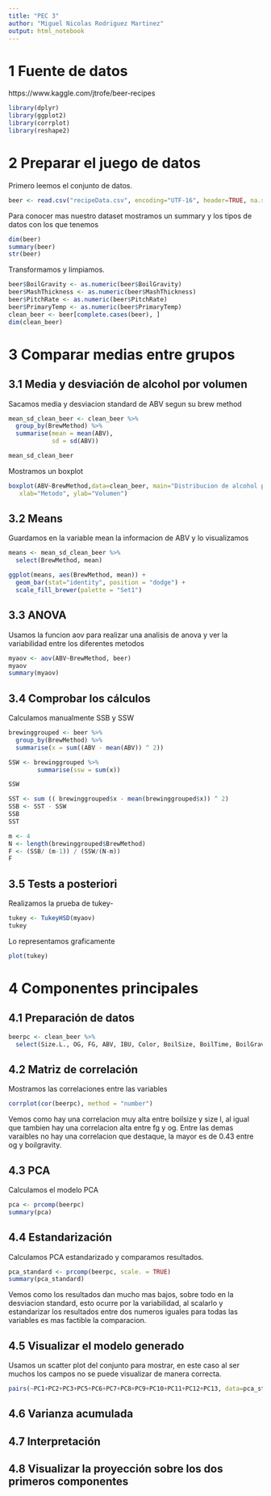 ```yaml
---
title: "PEC 3"
author: "Miguel Nicolas Rodriguez Martinez"
output: html_notebook
---
```


# 1 Fuente de datos

https://www.kaggle.com/jtrofe/beer-recipes

```r
library(dplyr)
library(ggplot2)
library(corrplot)
library(reshape2)
```


# 2 Preparar el juego de datos

Primero leemos el conjunto de datos.

```r
beer <- read.csv("recipeData.csv", encoding="UTF-16", header=TRUE, na.strings="NA")
```

Para conocer mas nuestro dataset mostramos un summary y los tipos de datos con los que tenemos


```r
dim(beer)
summary(beer)
str(beer)
```

Transformamos y limpiamos.

```r
beer$BoilGravity <- as.numeric(beer$BoilGravity)
beer$MashThickness <- as.numeric(beer$MashThickness)
beer$PitchRate <- as.numeric(beer$PitchRate)
beer$PrimaryTemp <- as.numeric(beer$PrimaryTemp)
clean_beer <- beer[complete.cases(beer), ]
dim(clean_beer)
```

# 3 Comparar medias entre grupos

## 3.1 Media y desviación de alcohol por volumen

Sacamos media y desviacion standard de ABV segun su brew method

```r
mean_sd_clean_beer <- clean_beer %>%
  group_by(BrewMethod) %>%
  summarise(mean = mean(ABV),
            sd = sd(ABV))

mean_sd_clean_beer
```

Mostramos un boxplot

```r
boxplot(ABV~BrewMethod,data=clean_beer, main="Distribucion de alcohol por volumen para cada tipo de distribbucion",
   xlab="Metodo", ylab="Volumen") 
```

## 3.2 Means

Guardamos en la variable mean la informacion de ABV y lo visualizamos

```r
means <- mean_sd_clean_beer %>%
  select(BrewMethod, mean)

ggplot(means, aes(BrewMethod, mean)) + 
  geom_bar(stat="identity", position = "dodge") + 
  scale_fill_brewer(palette = "Set1")
```

## 3.3 ANOVA

Usamos la funcion aov para realizar una analisis de anova y ver la variabilidad entre los diferentes metodos

```r
myaov <- aov(ABV~BrewMethod, beer)
myaov
summary(myaov)
```

## 3.4 Comprobar los cálculos

Calculamos manualmente SSB y SSW

```r
brewinggrouped <- beer %>%
  group_by(BrewMethod) %>%
  summarise(x = sum((ABV - mean(ABV)) ^ 2))

SSW <- brewinggrouped %>%
        summarise(ssw = sum(x))

SSW

SST <- sum (( brewinggrouped$x - mean(brewinggrouped$x)) ^ 2)
SSB <- SST - SSW
SSB
SST

m <- 4
N <- length(brewinggrouped$BrewMethod)
F <- (SSB/ (m-1)) / (SSW/(N-m))
F
```


## 3.5 Tests a posteriori

Realizamos la prueba de tukey-
 
```r
tukey <- TukeyHSD(myaov)
tukey
```

Lo representamos graficamente

```r
plot(tukey)
```


# 4 Componentes principales

## 4.1 Preparación de datos

```r
beerpc <- clean_beer %>% 
  select(Size.L., OG, FG, ABV, IBU, Color, BoilSize, BoilTime, BoilGravity, Efficiency, MashThickness, PitchRate, PrimaryTemp)
```

## 4.2 Matriz de correlación

Mostramos las correlaciones entre las variables

```r
corrplot(cor(beerpc), method = "number")
```

Vemos como hay una correlacion muy alta entre boilsize y size l, al igual que tambien hay una correlacion alta entre fg y og. Entre las demas varaibles no hay una correlacion que destaque, la mayor es de 0.43 entre og y boilgravity.

## 4.3 PCA

Calculamos el modelo PCA

```r
pca <- prcomp(beerpc)
summary(pca)
```

## 4.4 Estandarización

Calculamos PCA estandarizado y comparamos resultados.

```r
pca_standard <- prcomp(beerpc, scale. = TRUE)
summary(pca_standard)
```

Vemos como los resultados dan mucho mas bajos, sobre todo en la desviacion standard, esto ocurre por la variabilidad, al scalarlo y estandarizar los resultados entre dos numeros iguales para todas las variables es mas factible la comparacion.

## 4.5 Visualizar el modelo generado

Usamos un scatter plot del conjunto para mostrar, en este caso al ser muchos los campos no se puede visualizar de manera correcta.

```r
pairs(~PC1+PC2+PC3+PC5+PC6+PC7+PC8+PC9+PC10+PC11+PC12+PC13, data=pca_standard$rotation)
```

## 4.6 Varianza acumulada

## 4.7 Interpretación

## 4.8 Visualizar la proyección sobre los dos primeros componentes